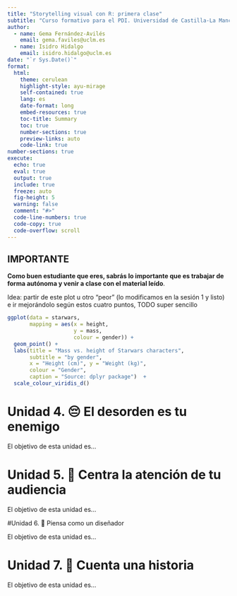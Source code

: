 ---
title: "Storytelling visual con R: primera clase"
subtitle: "Curso formativo para el PDI. Universidad de Castilla-La Mancha"
author:   
  - name: Gema Fernández-Avilés 
    email: gema.faviles@uclm.es
  - name: Isidro Hidalgo
    email: isidro.hidalgo@uclm.es 
date: "`r Sys.Date()`"
format:
  html:
    theme: cerulean
    highlight-style: ayu-mirage
    self-contained: true
    lang: es
    date-format: long
    embed-resources: true
    toc-title: Summary
    toc: true
    number-sections: true
    preview-links: auto
    code-link: true
number-sections: true
execute:
  echo: true
  eval: true
  output: true
  include: true
  freeze: auto
  fig-height: 5
  warning: false
  comment: "#>"
  code-line-numbers: true
  code-copy: true
  code-overflow: scroll
---



::: {.callout-warning}
## IMPORTANTE

**Como buen estudiante que eres, sabrás lo importante que es trabajar de forma autónoma y venir a clase con el material leído**. 
:::


Idea: partir de este plot u otro "peor" (lo modificamos en la sesión 1 y listo) e ir mejorándolo según estos cuatro puntos, TODO super sencillo

```{r starwars2-10}
ggplot(data = starwars,
       mapping = aes(x = height,
                     y = mass,
                     colour = gender)) +
  geom_point() +
  labs(title = "Mass vs. height of Starwars characters",
       subtitle = "by gender",
       x = "Height (cm)", y = "Weight (kg)",
       colour = "Gender",
       caption = "Source: dplyr package")  +
  scale_colour_viridis_d()
```



# Unidad 4. 😔 El desorden es tu enemigo

El objetivo de esta unidad es...





# Unidad 5. 🛑 Centra la atención de tu audiencia

El objetivo de esta unidad es...


#Unidad 6. 🎨 Piensa como un diseñador

El objetivo de esta unidad es...


# Unidad 7. 📖 Cuenta una historia


El objetivo de esta unidad es...